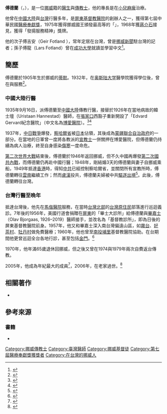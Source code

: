 {{Infobox_Person
| name = 傅德蘭 （Kristoffer Fotland）
|image= 傅德蘭.jpg
|box_width= 
| caption        = 
|occupation= 醫師
| period = 20世紀
|birth_name=
| other_names =
| Sex = 男
|birth_date= 1905年3月10日
|birth_place= {{NOR}}[[蒂默|蒂默]]
|death_date={{Death date and age|2006|8|7|1905|3|10}}
|death_place= {{NOR}}[[奧斯陸|奧斯陸]]
| nationality = {{NOR}}
| residence =
| party = 
| religion = [[基督教|基督教]]
| spouse = 
| relatives =
|awards= 
{{ROC}}第七屆「醫療奉獻獎」得主 <br>
{{NOR}}{{link-no|騎士 (勳章等級)|Ridder (ordensklasse)|騎士}}{{link-en|聖奧拉夫勳章|Order of St. Olav}}（1975年）
| educate =[[奥斯陆大学|奥斯陆大学]]醫學院畢業
| past =[[屏基醫療財團法人屏東基督教醫院|屏基醫療財團法人屏東基督教醫院]]創院院長 
}}
'''傅德蘭'''（{{lang-no|'''Kristoffer Fotland'''}}，{{bd|1905年|3月10日|2006年|8月7日}}），是一位[[挪威|挪威]]籍的[[醫生|醫生]]與[[傳教士|傳教士]]，他的專長是在[[小兒麻痺|小兒麻痺]]治療。

他曾在[[中國大陸|中國大陸]]與[[台灣|台灣]]行醫多年，是[[屏東基督教醫院|屏東基督教醫院]]的創辦人之一，獲得第七屆中華民國[[醫療奉獻獎|醫療奉獻獎]]，1975年獲得挪威國王頒發最高等的「{{link-no|騎士 (勳章等級)|Ridder (ordensklasse)|騎士}}{{link-en|聖奧拉夫勳章|Order of St. Olav}}」，1968年獲[[蔣介石|蔣介石]]接見，獲得「發揚服務精神」獎牌。

他的次子傅吉安（Geir Fotland ），常年定居在台灣，曾是[[挪威新聞|挪威新聞]]駐台灣的記者；孫子傅龍（Lars Fotland）曾在[[成功大學|成功大學]]就讀並學習中文<ref>{{cite news|author=姚正玉|title=挪威籍傅龍 聽中文長大|url=http://www.cdns.com.tw/20140106/news/nxyzh/T90011002013121916020847.htm|accessdate=2014-11-10|newspaper=《[[中華日報|中華日報]]》|date=2013-12-19|deadurl=yes|archiveurl=https://web.archive.org/web/20141110131554/http://www.cdns.com.tw/20140106/news/nxyzh/T90011002013121916020847.htm|archivedate=2014-11-10}}</ref>。

== 簡歷 ==
傅德蘭於1905年生於挪威的[[蒂默|蒂默]]。1932年，在[[奥斯陆大学|奥斯陆大学]]醫學院獲得學位後，曾在{{link-en|烏勒沃奧斯陸大學醫院|Oslo University Hospital, Ullevål}}與{{link-en|挪威國立醫院|Rikshospitalet}}服務<ref>{{cite web|author=A H Jerpstad　N-T Andersen|title=Minneord|url=http://tidsskriftet.no/article/1438566/|publisher=《挪威醫學會雜誌》|accessdate=2014-11-10|language=no|date=2006-10-05|archive-date=2016-03-04|archive-url=https://web.archive.org/web/20160304111600/http://tidsskriftet.no/article/1438566/|dead-url=no}}</ref>。

=== 中國大陸行醫 ===
1935年9月16日，{{link-en|挪威協力差會|Norwegian Mission Alliance}}派傅德蘭至[[中國大陸|中國大陸]]傳教行醫，接替於1926年在當地病故的韓士壇（Uristaan Hannestad）醫師，在[[張家口|張家口]]西豁子重新開設了「Edvard Gervard紀念醫院」（中文名為[[博愛醫院|博愛醫院]]）。<ref>{{cite web|author=张文藻|title=基督教在张家口的教派活动|url=http://www.wsjh.com.cn/Item/Show.asp?m=111&d=3620|publisher=《文史精华》|accessdate=2014-11-10|language=zh-cn|date=2014-03-11|quote=挪威人韩士坛大夫于1917年创办。他除建立教会外，还在西豁子开办博爱医院，在旧中国缺医少药的情况下，此院为救死扶伤做过一定的贡献。特别是韩士坛去世，傅德兰大夫接替工作|archive-url=https://web.archive.org/web/20141217110304/http://www.wsjh.com.cn/Item/Show.asp?m=111&d=3620|archive-date=2014-12-17|dead-url=yes}}</ref><ref name="张家口市地方志编纂委员会1998">{{cite book|author=张家口市地方志编纂委员会|title=张家口市志|url=http://books.google.com/books?id=_K8sAAAAMAAJ|year=1998|publisher=中国对外翻译出版社|page=1883}}</ref>

1937年，[[蘆溝橋事件|中日戰爭]]爆發，[[察哈爾省_(中華民國)|察哈爾省]]被[[日本|日本]]佔領，其後成為[[蒙疆聯合自治政府|蒙疆聯合自治政府]]的一部分。在當地的日軍曾一度將各教派的[[宣教士|宣教士]]一併關押在博愛醫院，但傅德蘭仍持續為病人治療，終至自身感染[[傷寒|傷寒]]一度命危。

[[第二次世界大戰|第二次世界大戰]]結束後，傅德蘭於1946年返回挪威，但不久中國再爆發[[第二次國共內戰|第二次國共內戰]]，而傅德蘭仍再赴中國行醫；1948年，剛結婚3天的傅德蘭與妻子自挪威乘船，1949年抵達[[香港|香港]]時，得知[[中共|中共]]已經控制察哈爾省，並關閉所有宣教所時，傅德蘭轉往[[雲南|雲南]]繼續工作；然而[[盧漢|盧漢]]投共，傅德蘭夫婦被中共[[驅逐出境|驅逐出境]]<ref>{{cite news|author=汪美芳|title=挪威協力差會在台送愛50年|newspaper=《[[中國時報|中國時報]]》|date=1999-06-20|quote=五十年前，宣教士傅德蘭醫師夫婦被中國大陸驅逐}}</ref>。此後，傅德蘭轉往台灣。

=== 台灣行醫至晚年 ===
抵達台灣後，他先在[[馬偕醫院|馬偕醫院]]服務，在當時[[台灣北部|台灣北部]]的[[台灣原住民|台灣原住民]]部落進行巡迴義診。7年後的1956年，美國行道會捐贈在[[屏東縣|屏東]]的「畢士大診所」給傅德蘭與[[畢嘉士|畢嘉士]]（Olav Bjorgaas, 1926–2019）醫師接手，並改名為「基督教診所」，即為日後的屏東基督教醫院前身。1957年，他又和畢嘉士深入南台灣偏遠山區，如[[霧台鄉|霧台]]、[[好茶村|好茶村]]、[[牡丹村|牡丹村]]做免費醫療；1960年，他也曾至[[南投縣|南投]][[埔里鎮|埔里]]基督教醫院協助。在台期間他更曾巡迴全台各地行診，甚至包括[[金門縣|金門]]。<ref>{{cite web|author=金門日報|title=傅德蘭抵金湖續診小兒麻痺|url=http://archive.kmdn.gov.tw/kmdn_view1.aspx?systemid=371015300L-nw-kmdn19671208-02|publisher=《金門日報》|accessdate=2014-11-10|date=1967-12-08|deadurl=yes|archiveurl=https://web.archive.org/web/20141110124803/http://archive.kmdn.gov.tw/kmdn_view1.aspx?systemid=371015300L-nw-kmdn19671208-02|archivedate=2014-11-10}}</ref>

1970年，他年滿65歲退休回挪威，但之後又曾在1974與1979年兩次自費返台傳教。

2005年，他成為{{link-en|挪威醫學會|Norwegian Medical Association}}年紀最大的成員<ref>{{cite web|author=NYTT OM NAVN|title=Legeforeningens eldste|url=http://tidsskriftet.no/article/1159980/|accessdate=2014-11-10|language=no|date=2005-03-03|archive-date=2016-03-04|archive-url=https://web.archive.org/web/20160304221016/http://tidsskriftet.no/article/1159980|dead-url=no}}</ref>，2006年，在老家過世。<ref>{{cite news|author=侯千絹|title=追思傅德蘭 感恩的人來自全台|url=http://news.ltn.com.tw/news/society/paper/88319|accessdate=2014-11-10|newspaper=《[[自由時報|自由時報]]》|date=2006-08-24|archive-date=2016-12-22|archive-url=https://web.archive.org/web/20161222170123/http://news.ltn.com.tw/news/society/paper/88319|dead-url=no}}</ref>

== 相關著作 ==
*{{cite book|author=Harald Stene Dehlin|title=Kirurg-misjonæren Kristoffer Fotland|url=http://books.google.com/books?id=QvDmAAAACAAJ|year=1980|publisher=Luther|isbn=978-82-531-3239-6}}

== 參考來源 ==
{{reflist}}
=== 書籍 ===
*{{cite book|author1=民生報|author2=厚生基金會|author3=China (Republic : 1949- ). 衛生署|title=台灣情義的標竿: 第七, 八屆醫療奉獻奬得主剪影|url=http://books.google.com/books?id=8r4wAQAAIAAJ|year=2000|publisher=行政院衛生署|isbn=978-957-02-5891-2}}
{{authority control}}
[[Category:挪威傳教士|Category:挪威傳教士]]
[[Category:臺灣醫師|Category:臺灣醫師]]
[[Category:挪威基督徒|Category:挪威基督徒]]
[[Category:第七屆醫療奉獻獎獲獎者|Category:第七屆醫療奉獻獎獲獎者]]
[[Category:在台灣的挪威人|Category:在台灣的挪威人]]